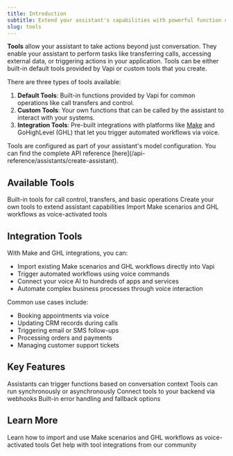 ```yaml
---
title: Introduction
subtitle: Extend your assistant's capabilities with powerful function calling tools.
slug: tools
---
```


**Tools** allow your assistant to take actions beyond just conversation. They enable your assistant to perform tasks like transferring calls, accessing external data, or triggering actions in your application. Tools can be either built-in default tools provided by Vapi or custom tools that you create.

There are three types of tools available:

1. **Default Tools**: Built-in functions provided by Vapi for common operations like call transfers and control.
2. **Custom Tools**: Your own functions that can be called by the assistant to interact with your systems.
3. **Integration Tools**: Pre-built integrations with platforms like [Make](https://www.make.com/en/integrations/vapi) and GoHighLevel (GHL) that let you trigger automated workflows via voice.

<Info>
  Tools are configured as part of your assistant's model configuration. You can find the complete API reference [here](/api-reference/assistants/create-assistant).
</Info>

## Available Tools

<CardGroup cols={3}>
  <Card 
    title="Default Tools" 
    icon="gear" 
    href="/tools/default-tools"
  >
    Built-in tools for call control, transfers, and basic operations
  </Card>
  <Card 
    title="Custom Tools" 
    icon="screwdriver-wrench" 
    href="/tools/custom-tools"
  >
    Create your own tools to extend assistant capabilities
  </Card>
  <Card 
    title="Make & GHL Tools" 
    icon="puzzle-piece" 
    href="/tools/GHL"
  >
    Import Make scenarios and GHL workflows as voice-activated tools
  </Card>
</CardGroup>

## Integration Tools

With Make and GHL integrations, you can:
- Import existing Make scenarios and GHL workflows directly into Vapi
- Trigger automated workflows using voice commands
- Connect your voice AI to hundreds of apps and services
- Automate complex business processes through voice interaction

Common use cases include:
- Booking appointments via voice
- Updating CRM records during calls
- Triggering email or SMS follow-ups
- Processing orders and payments
- Managing customer support tickets

## Key Features

<CardGroup cols={2}>
  <Card 
    title="Function Calling" 
    icon="square-terminal"
  >
    Assistants can trigger functions based on conversation context
  </Card>
  <Card 
    title="Async Support" 
    icon="clock"
  >
    Tools can run synchronously or asynchronously
  </Card>
  <Card 
    title="Server Integration" 
    icon="server"
  >
    Connect tools to your backend via webhooks
  </Card>
  <Card 
    title="Error Handling" 
    icon="triangle-exclamation"
  >
    Built-in error handling and fallback options
  </Card>
</CardGroup>

## Learn More

<CardGroup cols={2}>
  <Card
    title="Make & GHL Integration Guide"
    icon="puzzle-piece"
    href="/tools/GHL"
  >
    Learn how to import and use Make scenarios and GHL workflows as voice-activated tools
  </Card>
  <Card
    title="Join Our Discord"
    icon="fa-brands fa-discord"
    color="#5A65EA"
    href="https://discord.gg/pUFNcf2WmH"
  >
    Get help with tool integrations from our community
  </Card>
</CardGroup> 